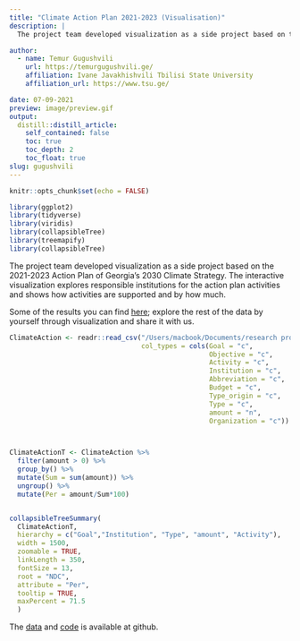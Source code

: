 ```yaml
---
title: "Climate Action Plan 2021-2023 (Visualisation)"
description: |
  The project team developed visualization as a side project based on the 2021-2023 Action Plan of Georgia’s 2030 Climate Strategy. The interactive visualization explores responsible institutions for the action plan activities and shows how activities are supported and by how much.

author:
  - name: Temur Gugushvili 
    url: https://temurgugushvili.ge/
    affiliation: Ivane Javakhishvili Tbilisi State University
    affiliation_url: https://www.tsu.ge/

date: 07-09-2021
preview: image/preview.gif
output:
  distill::distill_article:
    self_contained: false
    toc: true
    toc_depth: 2
    toc_float: true
slug: gugushvili
---
```



```r
knitr::opts_chunk$set(echo = FALSE)

library(ggplot2)
library(tidyverse)
library(viridis)
library(collapsibleTree)
library(treemapify)
library(collapsibleTree)

```

The project team developed visualization as a side project based on the 2021-2023 Action Plan of Georgia’s 2030 Climate Strategy. The interactive visualization explores responsible institutions for the action plan activities and shows how activities are supported and by how much. 

Some of the results you can find [here](https://ndctracker.netlify.app/posts/ndctracker/); explore the rest of the data by yourself through visualization and share it with us.

```r

                                                
ClimateAction <- readr::read_csv("/Users/macbook/Documents/research project/fol_2022/ndcTracker/RNDCTracker/Data/ClimateAction.csv",
                                 col_types = cols(Goal = "c",
                                                  Objective = "c",
                                                  Activity = "c",
                                                  Institution = "c",
                                                  Abbreviation = "c",
                                                  Budget = "c",
                                                  Type_origin = "c",
                                                  Type = "c",
                                                  amount = "n",
                                                  Organization = "c"))



ClimateActionT <- ClimateAction %>%
  filter(amount > 0) %>%
  group_by() %>%
  mutate(Sum = sum(amount)) %>%
  ungroup() %>%
  mutate(Per = amount/Sum*100) 


collapsibleTreeSummary(
  ClimateActionT,
  hierarchy = c("Goal","Institution", "Type", "amount", "Activity"),
  width = 1500,
  zoomable = TRUE,
  linkLength = 350,
  fontSize = 13,
  root = "NDC",
  attribute = "Per",
  tooltip = TRUE,
  maxPercent = 71.5
  )

```

The [data](https://github.com/Temurgugu/RNDCTracker/blob/main/Data/ClimateAction.csv) and [code](https://github.com/Temurgugu/RNDCTracker/blob/main/ndcTracker_cap_all.R) is available at github. 

